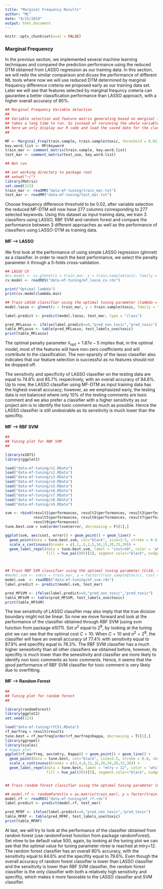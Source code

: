 ```yaml
---
title: "Marginal Frequency Results"
author: "MC"
date: "4/25/2019"
output: html_document
---
```


```r
knitr::opts_chunk$set(eval = FALSE)
```

### Marginal Frequency
In the previous section, we implemented several machine learning techniques and compared the prediction performance using the reduced DTM obtained from LASSO regression as our training data. In this section, we will redo the similar comparison and dicuss the performance of different ML tools where now we will use reduced DTM determined by marginal frequency difference creteria we proposed early as our training data set. Later we will see that features selected by marginal frequncy creteria can gaurantee a better classification performance than LASSO approach, with a higher overall accuracy of 80%. 

```r
## Marginal Frequency Variable Selection
## 
## Variable selection and feature matrix generating based on marginal frequency difference 
## takes a long time to run. So instead of rerunning the whole variable selection procedures, 
## here we only display our R code and load the saved date for the classifier training
## 

MF <- Marginal_Freq(train.sample, train.sample$toxic, threshold = 0.02)
key.word.list <- MF$keyword
train_mar <- comment_matrix(train.sample, key.word.list)
test_mar <- comment_matrix(test_use, key.word.list)

## Not run
```

```r
## set working directory to package root
## setwd("~/")
library(Matrix)
set.seed(123)
train_mar <- readMM("data-mf-tuning/train_mar.txt")
test_mar <- readMM("data-mf-tuning/test_mar.txt")
```

Choose frequency difference threshold to be 0.02, after variable selection the reduced MF-DTM will now have 277 columns corresponding to 277 selected keywords. Using this dataset as input training data, we train 3 classifiers using LASSO, RBF SVM and random forest and compare the performance between 3 different approaches as well as the performance of classifiers using LASSO-DTM as training data.

#### MF --> LASSO

We first look at the performance of using simple LASSO regression (glmnet) as a classifier. In order to reach the best performance, we select the penalty parameter $\lambda$ through a 5-folds cross-validation. 
```r
## LASSO CV
#cv.model <- cv.glmnet(x = train_mar, y = train.sample$toxic, family = "binomial")
cv.model <- readRDS("data-mf-tuning/mf_lasso_cv.rds")

print("Optimal lambda")
print(cv.model$lambda.min)

## Train LASSO classifier using the optimal tuning parameter (lambda = 1.87e-5)
model.lasso <- glmnet(x = train_mar, y = train.sample$toxic, family = "binomial", alpha = 1, lambda = cv.model$lambda.min)

label.predict <- predict(model.lasso, test_mar, type = "class")

pred_MFLasso <- ifelse(label.predict==0,"pred_non_toxic","pred_toxic")
table_MFLasso <- table(pred_MFLasso, test_labels_use$toxic)
print(table_MFLasso)
```

The optimal penalty parameter $\lambda_{opt}=1.87e-5$ implies that, in the optimal model, most of the features will have non-zero coefficients and will contribute to the classification. The non-sparsity of the lasso classifier also indicates that our feature selection is successful as no features should not be dropped off.

The sensitivity and specificity of LASSO classifier on the testing data are equal to 74.8% and 85.7% respectively, with an overall accuracy of 84.6%. Up to now, the LASSO classifier using MF-DTM as input training data has the highest overall accuracy; however, as we emphasized early, the testing data is not balanced where only 10% of the testing comments are toxic comment and we also prefer a classifier with a higher sensitivity as our project aim is to identify the toxic comment as much as possible. Hence the LASSO classifier is still undesirable as its sensitivity is much lower than the specifity. 

#### MF --> RBF SVM

```r
##
## Tuning plot for RBF SVM
##

library(e1071)
library(ggplot2)

load("data-mf-tuning/s1.RData")
load("data-mf-tuning/s2.RData")
load("data-mf-tuning/s3.RData")
load("data-mf-tuning/s4.RData")
load("data-mf-tuning/s5.RData")
load("data-mf-tuning/s6.RData")
load("data-mf-tuning/s7.RData")
load("data-mf-tuning/s8.RData")
load("data-mf-tuning/s9.RData")

svm <- rbind(result1$performances, result2$performances, result3$performances, result4$performances,
             result5$performances, result6$performances, result7$performances, result8$performances,
             result9$performances)
tune.best.svm = svm[order(svm$error, decreasing = F)[1],]

ggplot(svm, aes(cost, error)) + geom_point() + geom_line() + 
  geom_point(data = tune.best.svm, col="black", size=3.5, stroke = 0.8, shape=21) + 
  scale_x_continuous(breaks = c(.1,.5,1,5,10,15,20,25,30)) + 
  geom_label_repel(data = tune.best.svm, label = "cost=10", color = 'white', 
                   fill = hue_pal()(5)[5], segment.color="black", nudge_y = 0.005, size = 4)



## Train RBF SVM classifier using the optimal tuning parameter (C=10, sigma2 = 2^8)
#model.svm <- svm(x = train_mar, y = factor(train.sample$toxic), cost = 10, gamma = 2^(-8))
model.svm  <- readRDS("data-mf-tuning/mf_svm.rds")
label.predict <- predict(model.svm, test_mar)

pred_MFSVM <- ifelse(label.predict==0,"pred_non_toxic","pred_toxic")
table_MFSVM <- table(pred_MFSVM, test_labels_use$toxic)
print(table_MFSVM)
```

The low sensitivity of LASSO classifier may also imply that the true dicision boundary might not be linear. So now we move forward and look at the performance of the classifier obtained through RBF SVM (using svm function from package e1071). Set $\sigma^2$ equal to $2^8$, by looking at the tuning plot we can see that the optimal cost $C=10$. When $C=10$ and $\sigma^2=2^8$, the classifier will have an overall accuracy of 77.4% with sensitivity equal to 87.9% and specifity equal to 76.3%. The RBF SVM classifier has a much higher senesitivity than all other classifiers we obtained before, however, its specifity is much lower than the senesitivity and classifier are more likely to identify non toxic comments as toxic comments. Hence, it seems that the good performance of RBF SVM classifier for toxic comment is very likely due to overfitting.


#### MF --> Random Forest
```r
##
## Tuning plot for random forest
##

library(randomForest)
library(ggplot2)
set.seed(123)

load("data-mf-tuning/rfCV1.RData")
rf_marfreq = result$results
tune.best = rf_marfreq[order(rf_marfreq$Kappa, decreasing = T)[1],]
library(ggrepel)
library(scales)
# Kappa plot
ggplot(rf_marfreq, aes(mtry, Kappa)) + geom_point() + geom_line() + 
  geom_point(data = tune.best, col="black", size=3.5, stroke = 0.8, shape=21) + 
  scale_x_continuous(breaks = c(2,4,8,12,16,20,24,28,32,36)) +
  geom_label_repel(data = tune.best, label = "mtry = 12", color = 'white', 
                   fill = hue_pal()(5)[5], segment.color="black", nudge_y = -0.01, size = 4)


## Train random forest classifier using the optimal tuning parameter (mtree = 12)

## model.rf <- randomForest(x = as.matrix(train_mar), y = factor(train.sample$toxic), mtry = 12)
model.rf <- readRDS("data-mf-tuning/mf_rf.rds")
label.predict <- predict(model.rf, test_mar)

pred_MFRF <- ifelse(label.predict==0,"pred_non_toxic","pred_toxic")
table_MFRF <- table(pred_MFRF, test_labels_use$toxic)
print(table_MFRF)

```
At last, we will try to look at the performance of the classifier obtained from random forest (use randomForest function from package randomForest). Set ntree to be default value 500, again, by looking at the tuning plot we can see that the optimal value for tuning parameter ntree is reached at mtry=12. The random forest classifier has an overall 80% accuracy, with the sensitivity equal to 84.6% and the specifity equal to 79.6%. Even though the overall accuracy of random forest classifier is lower than LASSO classifier and the sensitivity is lower than RBF SVM classifier, the random forest classifier is the only classifier with both a relatively high sensitivity and specifity, which makes it more favorable to the LASSO classifier and SVM classifier.  
